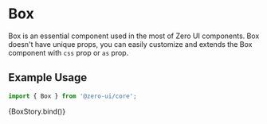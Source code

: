
<Meta title="Components/Layouts/Box" component={[Box]} argTypes={{}} />


# Box

Box is an essential component used in the most of Zero UI components. Box doesn't have unique props, you can easily customize and extends the Box component with `css` prop or `as` prop.

## Example Usage

```jsx
import { Box } from '@zero-ui/core';
```

<Canvas columns={2} withSource="close">
  <Story
    name="Box"
    args={{
      children: 'Box',
      css: {
        backgroundColor: '$gray4',
        padding: '$4',
        borderRadius: '$2',
      },
    }}
  >
    {BoxStory.bind()}
  </Story>
</Canvas>

<ArgsTable story="Box" />
